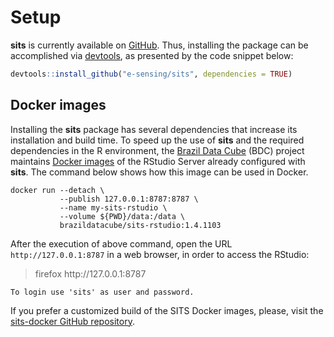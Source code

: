# Setup {-}

**sits** is currently available on [GitHub](https://github.com/e-sensing/sits). Thus, installing the package can be accomplished via [devtools](https://cran.r-project.org/web/packages/devtools/index.html), as presented by the code snippet below:

```r
devtools::install_github("e-sensing/sits", dependencies = TRUE)
```

## Docker images {-}

Installing the **sits** package has several dependencies that increase its installation and build time. To speed up the use of **sits** and the required dependencies in the R environment, the [Brazil Data Cube](https://github.com/brazil-data-cube) (BDC) project maintains [Docker images](https://hub.docker.com/r/brazildatacube/sits-rstudio) of the RStudio Server already configured with **sits**. The command below shows how this image can be used in Docker.

```shell
docker run --detach \
           --publish 127.0.0.1:8787:8787 \
           --name my-sits-rstudio \
           --volume ${PWD}/data:/data \
           brazildatacube/sits-rstudio:1.4.1103 
```

After the execution of above command, open the URL `http://127.0.0.1:8787` in a web browser, in order to access the RStudio:

> firefox http://127.0.0.1:8787

```To login use 'sits' as user and password.```

If you prefer a customized build of the SITS Docker images, please, visit the [sits-docker GitHub repository](https://github.com/e-sensing/sits).
